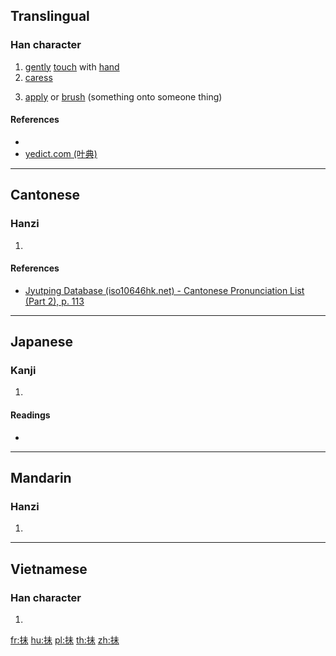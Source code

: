 {{character info/new}}
==Translingual==

===Han character===
{{Han char|rn=64|rad=手|as=05|sn=8|four=|canj=QJD|ids=⿰扌未}}

# [[gently]] [[touch]] with [[hand]]
# [[caress]]
# {{lb|mul|in compounds}} [[apply]] or [[brush]] (something onto someone thing)

====References====
* {{Han ref|kx=0424.050|dkj=11927|dj=0772.010|hdz=31848.010|uh=62BA|ud=25274}}
* [http://yedict.com/htm/62/62BA.htm yedict.com (叶典)]

----

==Cantonese==

===Hanzi===
{{yue-hanzi|jyut=mui6|y=mui6}}

# {{defn|lang=yue|sort=手05}}

====References====
* [http://www.iso10646hk.net/jp/document/download.jsp Jyutping Database (iso10646hk.net) - Cantonese Pronunciation List (Part 2), p. 113]

----

==Japanese==

===Kanji===
{{ja-kanji|grade=|rs=手05}}

# {{defn|lang=ja|sort=手05}}

====Readings====
* {{ja-readings|on=[[ばい]] (bai), [[め]] (me), [[まい]] (mai)|kun=[[さぐる]] (saguru)}}

----

==Mandarin==

===Hanzi===
{{cmn-hanzi|pin=[[mèi]] ([[mei4]])|wg=mei<sup>4</sup>}}

# {{defn|lang=cmn|sort=手05}}

----

==Vietnamese==

===Han character===
{{vi-hantu|vầy|rs=手05}}

# {{defn|lang=vi|sort=手05}}

[[fr:抺]]
[[hu:抺]]
[[pl:抺]]
[[th:抺]]
[[zh:抺]]